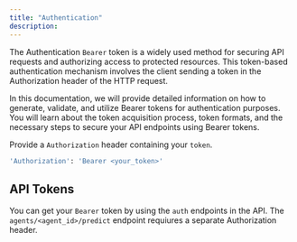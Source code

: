 ```yaml
---
title: "Authentication"
description:
---
```


The Authentication `Bearer` token is a widely used method for securing API requests and authorizing access to protected resources. This token-based authentication mechanism involves the client sending a token in the Authorization header of the HTTP request.

In this documentation, we will provide detailed information on how to generate, validate, and utilize Bearer tokens for authentication purposes. You will learn about the token acquisition process, token formats, and the necessary steps to secure your API endpoints using Bearer tokens.

Provide a `Authorization` header containing your `token`.

```bash
'Authorization': 'Bearer <your_token>'
```

## API Tokens

You can get your `Bearer` token by using the `auth` endpoints in the API.
The `agents/<agent_id>/predict` endpoint requiures a separate Authorization header.
